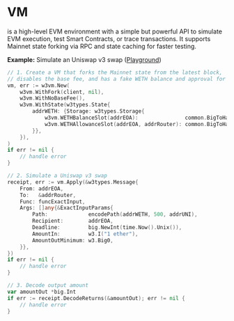 # VM

<DocLink title="w3vm.VM" /> is a high-level EVM environment with a simple but powerful
API to simulate EVM execution, test Smart Contracts, or trace transactions. It supports
Mainnet state forking via RPC and state caching for faster testing.

**Example:** Simulate an Uniswap v3 swap ([Playground](https://pkg.go.dev/github.com/Jesserc/w3/w3vm#example-VM))

```go
// 1. Create a VM that forks the Mainnet state from the latest block,
// disables the base fee, and has a fake WETH balance and approval for the router
vm, err := w3vm.New(
    w3vm.WithFork(client, nil),
    w3vm.WithNoBaseFee(),
    w3vm.WithState(w3types.State{
        addrWETH: {Storage: w3types.Storage{
            w3vm.WETHBalanceSlot(addrEOA):               common.BigToHash(w3.I("1 ether")),
            w3vm.WETHAllowanceSlot(addrEOA, addrRouter): common.BigToHash(w3.I("1 ether")),
        }},
    }),
)
if err != nil {
    // handle error
}

// 2. Simulate a Uniswap v3 swap
receipt, err := vm.Apply(&w3types.Message{
    From: addrEOA,
    To:   &addrRouter,
    Func: funcExactInput,
    Args: []any{&ExactInputParams{
        Path:             encodePath(addrWETH, 500, addrUNI),
        Recipient:        addrEOA,
        Deadline:         big.NewInt(time.Now().Unix()),
        AmountIn:         w3.I("1 ether"),
        AmountOutMinimum: w3.Big0,
    }},
})
if err != nil {
    // handle error
}

// 3. Decode output amount
var amountOut *big.Int
if err := receipt.DecodeReturns(&amountOut); err != nil {
    // handle error
}
```

